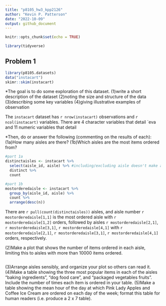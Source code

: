 ```yaml
---
title: "p8105_hw3_kpp2126"
author: "Kevin P. Patterson"
date: "2022-10-09"
output: github_document
---
```


```r
knitr::opts_chunk$set(echo = TRUE)
```

```r
library(tidyverse)
```

## Problem 1
```r
library(p8105.datasets)
data("instacart")
skimr::skim(instacart)
```

*The goal is to do some exploration of this dataset.
(1)write a short description of the dataset
(2)noting the size and structure of the data
(3)describing some key variables
(4)giving illustrative examples of observation

The `instacart` dataset has `r nrow(instacart)` observations and `r ncol(instacart)` variables. There are 4 character variables that detail `eva and 11 numeric variables that detail

*Then, do or answer the following (commenting on the results of each):
(1a)How many aisles are there?
(1b)Which aisles are the most items ordered from?
```r
#part 1a
distinctaisles <- instacart %>%
  select(aisle_id, aisle) %>% #including/excluding aisle doesn't make any difference in the final count
  distinct %>%
  count

#part 1b
mostorderedaisle <- instacart %>%
  group_by(aisle_id, aisle) %>%
  count %>%
  arrange(desc(n))

```
There are `r pull(count(distinctaisles))` aisles, and aisle number `r mostorderedaisle[1,1]` is the most ordered aisle with `r mostorderedaisle[1,2]` orders, followed by aisles `r mostorderedaisle[2,1]`, `r mostorderedaisle[3,1]`, `r mostorderedaisle[4,1]` with `r mostorderedaisle[2,1]`, `r mostorderedaisle[3,1]`, `r mostorderedaisle[4,1]` orders, respectively.

(2)Make a plot that shows the number of items ordered in each aisle, limiting this to aisles with more than 10000 items ordered. 
```r

```

(3)Arrange aisles sensibly, and organize your plot so others can read it.
(4)Make a table showing the three most popular items in each of the aisles “baking ingredients”, “dog food care”, and “packaged vegetables fruits”. Include the number of times each item is ordered in your table.
(5)Make a table showing the mean hour of the day at which Pink Lady Apples and Coffee Ice Cream are ordered on each day of the week; format this table for human readers (i.e. produce a 2 x 7 table).


